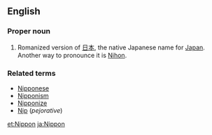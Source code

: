 ==English==
===Proper noun===
{{en-proper noun|-}}

#Romanized version of [[日本]], the native Japanese name for [[Japan]]. Another way to pronounce it is [[Nihon]].

===Related terms===
*[[Nipponese]]
*[[Nipponism]]
*[[Nipponize]]
*[[Nip]] (''pejorative'')

[[et:Nippon]]
[[ja:Nippon]]